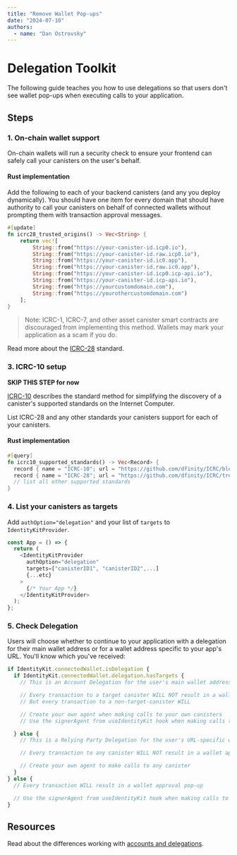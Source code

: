 ```yaml
---
title: "Remove Wallet Pop-ups"
date: "2024-07-10"
authors:
  - name: "Dan Ostrovsky"
---
```


# Delegation Toolkit

The following guide teaches you how to use delegations so that users don't see wallet pop-ups when
executing calls to your application.

## Steps

### 1. On-chain wallet support

On-chain wallets will run a security check to ensure your frontend can safely call your canisters on
the user's behalf.

#### Rust implementation

Add the following to each of your backend canisters (and any you deploy dynamically). You should
have one item for every domain that should have authority to call your canisters on behalf of
connected wallets without prompting them with transaction approval messages.

```rust
#[update]
fn icrc28_trusted_origins() -> Vec<String> {
    return vec![
        String::from("https://your-canister-id.icp0.io"),
        String::from("https://your-canister-id.raw.icp0.io"),
        String::from("https://your-canister-id.ic0.app"),
        String::from("https://your-canister-id.raw.ic0.app"),
        String::from("https://your-canister-id.icp0.icp-api.io"),
        String::from("https://your-canister-id.icp-api.io"),
        String::from("https://yourcustomdomain.com"),
        String::from("https://yourothercustomdomain.com")
    ];
}
```

> Note: ICRC-1, ICRC-7, and other asset canister smart contracts are discouraged from implementing
> this method. Wallets may mark your application as a scam if you do.

Read more about the
[ICRC-28](https://github.com/dfinity/wg-identity-authentication/blob/main/topics/icrc_28_trusted_origins.md)
standard.

### 3. ICRC-10 setup

**SKIP THIS STEP for now**

[ICRC-10](https://github.com/dfinity/ICRC/blob/main/ICRCs/ICRC-10/ICRC-10.md) describes the standard
method for simplifying the discovery of a canister's supported standards on the Internet Computer.

List ICRC-28 and any other standards your canisters support for each of your canisters.

#### Rust implementation

```rust
#[query]
fn icrc10_supported_standards() -> Vec<Record> {
  record { name = "ICRC-10"; url = "https://github.com/dfinity/ICRC/blob/main/ICRCs/ICRC-10/ICRC-10.md"; }
  record { name = "ICRC-28"; url = "https://github.com/dfinity/ICRC/tree/main/ICRCs/ICRC-28/ICRC-28.md"; }
  // list all other supported standards
}
```

### 4. List your canisters as targets

Add `authOption="delegation"` and your list of `targets` to `IdentityKitProvider`.

```typescript
const App = () => {
  return (
    <IdentityKitProvider
      authOption="delegation"
      targets=["canisterID1", "canisterID2",...]
      {...etc}
    >
      {/* Your App */}
    </IdentityKitProvider>
  );
};
```

### 5. Check Delegation

Users will choose whether to continue to your application with a delegation for their main wallet
address or for a wallet address specific to your app's URL. You'll know which you've received:

```typescript
if IdentityKit.connectedWallet.isDelegation {
  if IdentityKit.connectedWallet.delegation.hasTargets {
    // This is an Account Delegation for the user's main wallet address

    // Every transaction to a target canister WILL NOT result in a wallet approval pop-up
    // But every transaction to a non-target-canister WILL

    // Create your own agent when making calls to your own canisters
    // Use the signerAgent from useIdentityKit hook when making calls to other canisters

  } else {
    // This is a Relying Party Delegation for the user's URL-specific wallet address

    // Every transaction to any canister WILL NOT result in a wallet approval pop-up

    // Create your own agent to make calls to any canister
  }
} else {
  // Every transaction WILL result in a wallet approval pop-up

  // Use the signerAgent from useIdentityKit hook when making calls to any canister
}

```

## Resources

Read about the differences working with [accounts and delegations](/miscellaneous/auth-options).

